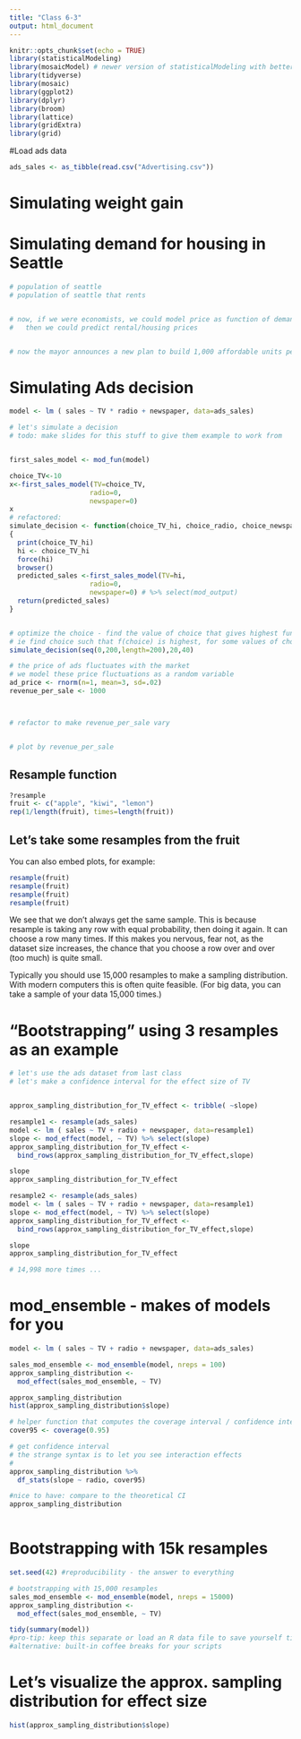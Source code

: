 ```yaml
---
title: "Class 6-3"
output: html_document
---
```


```r
knitr::opts_chunk$set(echo = TRUE)
library(statisticalModeling)
library(mosaicModel) # newer version of statisticalModeling with better functions
library(tidyverse)
library(mosaic)
library(ggplot2)
library(dplyr)
library(broom)
library(lattice)
library(gridExtra)
library(grid)
```

#Load ads data

```r
ads_sales <- as_tibble(read.csv("Advertising.csv"))

```
# Simulating weight gain


# Simulating demand for housing in Seattle

```r
# population of seattle
# population of seattle that rents


# now, if we were economists, we could model price as function of demand
#   then we could predict rental/housing prices


# now the mayor announces a new plan to build 1,000 affordable units per month


```

# Simulating Ads decision


```r
model <- lm ( sales ~ TV * radio + newspaper, data=ads_sales)

# let's simulate a decision
# todo: make slides for this stuff to give them example to work from


first_sales_model <- mod_fun(model)

choice_TV<-10
x<-first_sales_model(TV=choice_TV, 
                    radio=0, 
                    newspaper=0)
x
# refactored:
simulate_decision <- function(choice_TV_hi, choice_radio, choice_newspaper)
{
  print(choice_TV_hi)
  hi <- choice_TV_hi
  force(hi)
  browser()
  predicted_sales <-first_sales_model(TV=hi, 
                    radio=0, 
                    newspaper=0) # %>% select(mod_output)
  return(predicted_sales)
}


# optimize the choice - find the value of choice that gives highest function value
# ie find choice such that f(choice) is highest, for some values of choice
simulate_decision(seq(0,200,length=200),20,40)

# the price of ads fluctuates with the market
# we model these price fluctuations as a random variable
ad_price <- rnorm(n=1, mean=3, sd=.02)
revenue_per_sale <- 1000



# refactor to make revenue_per_sale vary


# plot by revenue_per_sale


```


## Resample function

```r
?resample
fruit <- c("apple", "kiwi", "lemon")
rep(1/length(fruit), times=length(fruit))
```

## Let's take some resamples from the fruit

You can also embed plots, for example:

```r
resample(fruit)
resample(fruit)
resample(fruit)
resample(fruit)

```
We see that we don't always get the same sample. This is because resample is taking any row with equal probability, then doing it again. It can choose a row many times. If this makes you nervous, fear not, as the dataset size increases, the chance that you choose a row over and over (too much) is quite small.

Typically you should use 15,000 resamples to make a sampling distribution. With modern computers this is often quite feasible. (For big data, you can take a sample of your data 15,000 times.)

# "Bootstrapping" using 3 resamples as an example

```r
# let's use the ads dataset from last class
# let's make a confidence interval for the effect size of TV


approx_sampling_distribution_for_TV_effect <- tribble( ~slope)

resample1 <- resample(ads_sales)
model <- lm ( sales ~ TV + radio + newspaper, data=resample1)
slope <- mod_effect(model, ~ TV) %>% select(slope)
approx_sampling_distribution_for_TV_effect <- 
  bind_rows(approx_sampling_distribution_for_TV_effect,slope)

slope
approx_sampling_distribution_for_TV_effect

resample2 <- resample(ads_sales)
model <- lm ( sales ~ TV + radio + newspaper, data=resample1)
slope <- mod_effect(model, ~ TV) %>% select(slope)
approx_sampling_distribution_for_TV_effect <- 
  bind_rows(approx_sampling_distribution_for_TV_effect,slope)

slope
approx_sampling_distribution_for_TV_effect

# 14,998 more times ...
```
# mod_ensemble - makes <nreps> of models for you

```r
model <- lm ( sales ~ TV + radio + newspaper, data=ads_sales)

sales_mod_ensemble <- mod_ensemble(model, nreps = 100) 
approx_sampling_distribution <- 
  mod_effect(sales_mod_ensemble, ~ TV)

approx_sampling_distribution
hist(approx_sampling_distribution$slope)

# helper function that computes the coverage interval / confidence interval at the desired level
cover95 <- coverage(0.95)

# get confidence interval
# the strange syntax is to let you see interaction effects
#
approx_sampling_distribution %>%
  df_stats(slope ~ radio, cover95)

#nice to have: compare to the theoretical CI
approx_sampling_distribution
 

```


# Bootstrapping with 15k resamples

```r
set.seed(42) #reproducibility - the answer to everything

# bootstrapping with 15,000 resamples
sales_mod_ensemble <- mod_ensemble(model, nreps = 15000) 
approx_sampling_distribution <- 
  mod_effect(sales_mod_ensemble, ~ TV)

tidy(summary(model))
#pro-tip: keep this separate or load an R data file to save yourself time
#alternative: built-in coffee breaks for your scripts

```
# Let's visualize the approx. sampling distribution for effect size

```r
hist(approx_sampling_distribution$slope)
```